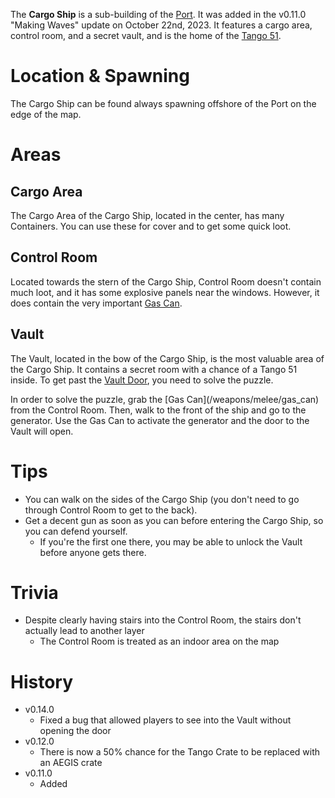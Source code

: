 The **Cargo Ship** is a sub-building of the [Port](/buildings/port). It was added in the v0.11.0 "Making Waves" update on October 22nd, 2023. It features a cargo area, control room, and a secret vault, and is the home of the [Tango 51](/weapons/guns/tango_51).

# Location & Spawning

The Cargo Ship can be found always spawning offshore of the Port on the edge of the map.

# Areas

## Cargo Area

The Cargo Area of the Cargo Ship, located in the center, has many Containers. You can use these for cover and to get some quick loot.

## Control Room

Located towards the stern of the Cargo Ship, Control Room doesn't contain much loot, and it has some explosive panels near the windows. However, it does contain the very important [Gas Can](/weapons/melee/gas_can).

## Vault

The Vault, located in the bow of the Cargo Ship, is the most valuable area of the Cargo Ship. It contains a secret room with a chance of a Tango 51 inside. To get past the [Vault Door](/obstacles/door), you need to solve the puzzle.

<Spoiler spoiler="Ship puzzle solution">
  In order to solve the puzzle, grab the [Gas Can](/weapons/melee/gas_can) from
  the Control Room. Then, walk to the front of the ship and go to the generator.
  Use the Gas Can to activate the generator and the door to the Vault will open.
</Spoiler>

# Tips

- You can walk on the sides of the Cargo Ship (you don't need to go through Control Room to get to the back).
- Get a decent gun as soon as you can before entering the Cargo Ship, so you can defend yourself.
  - If you're the first one there, you may be able to unlock the Vault before anyone gets there.

# Trivia

- Despite clearly having stairs into the Control Room, the stairs don't actually lead to another layer
  - The Control Room is treated as an indoor area on the map

# History

- v0.14.0
  - Fixed a bug that allowed players to see into the Vault without opening the door
- v0.12.0
  - There is now a 50% chance for the Tango Crate to be replaced with an AEGIS crate
- v0.11.0
  - Added
